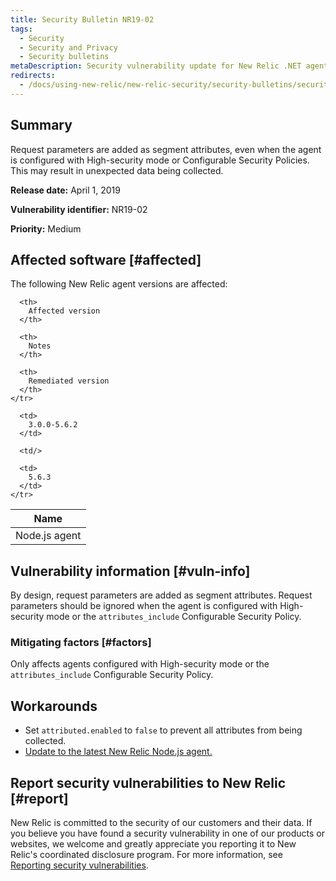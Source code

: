 ```yaml
---
title: Security Bulletin NR19-02
tags:
  - Security
  - Security and Privacy
  - Security bulletins
metaDescription: Security vulnerability update for New Relic .NET agent.
redirects:
  - /docs/using-new-relic/new-relic-security/security-bulletins/security-bulletin-nr19-02
---
```


## Summary

Request parameters are added as segment attributes, even when the agent is configured with High-security mode or Configurable Security Policies. This may result in unexpected data being collected.

**Release date:** April 1, 2019

**Vulnerability identifier:** NR19-02

**Priority:** Medium

## Affected software [#affected]

The following New Relic agent versions are affected:

<table>
  <thead>
    <tr>
      <th>
        Name
      </th>

      <th>
        Affected version
      </th>

      <th>
        Notes
      </th>

      <th>
        Remediated version
      </th>
    </tr>
  </thead>

  <tbody>
    <tr>
      <td>
        Node.js agent
      </td>

      <td>
        3.0.0-5.6.2
      </td>

      <td/>

      <td>
        5.6.3
      </td>
    </tr>
  </tbody>
</table>

## Vulnerability information [#vuln-info]

By design, request parameters are added as segment attributes. Request parameters should be ignored when the agent is configured with High-security mode or the `attributes_include` Configurable Security Policy.

### Mitigating factors [#factors]

Only affects agents configured with High-security mode or the `attributes_include` Configurable Security Policy.

## Workarounds

* Set `attributed.enabled` to `false` to prevent all attributes from being collected.
* [Update to the latest New Relic Node.js agent.](/docs/agents/nodejs-agent/installation-configuration/upgrade-nodejs-agent)

## Report security vulnerabilities to New Relic [#report]

New Relic is committed to the security of our customers and their data. If you believe you have found a security vulnerability in one of our products or websites, we welcome and greatly appreciate you reporting it to New Relic's coordinated disclosure program. For more information, see [Reporting security vulnerabilities](/docs/security/new-relic-security/data-privacy/reporting-security-vulnerabilities).
